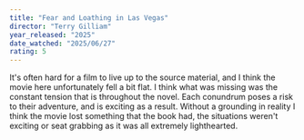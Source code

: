```yaml
---
title: "Fear and Loathing in Las Vegas"
director: "Terry Gilliam"
year_released: "2025"
date_watched: "2025/06/27"
rating: 5
---
```


It's often hard for a film to live up to the source material, and I think the movie here unfortunately fell a bit flat.
I think what was missing was the constant tension that is throughout the novel. Each conundrum poses a risk to their adventure, and is exciting as a result.
Without a grounding in reality I think the movie lost something that the book had, the situations weren't exciting or seat grabbing as it was all extremely lighthearted.

